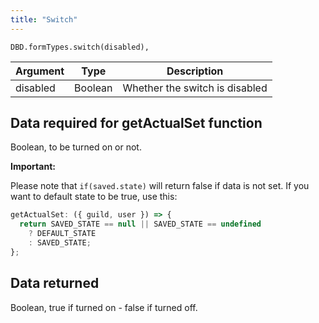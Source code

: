 ```yaml
---
title: "Switch"
---
```


```
DBD.formTypes.switch(disabled),
```

| Argument | Type    | Description                    |
| -------- | ------- | ------------------------------ |
| disabled | Boolean | Whether the switch is disabled |

## Data required for getActualSet function

Boolean, to be turned on or not.

**Important:**

Please note that `if(saved.state)` will return false if data is not set. If you want to default state to be true, use this:

```javascript
getActualSet: ({ guild, user }) => {
  return SAVED_STATE == null || SAVED_STATE == undefined
    ? DEFAULT_STATE
    : SAVED_STATE;
};
```

## Data returned

Boolean, true if turned on - false if turned off.
